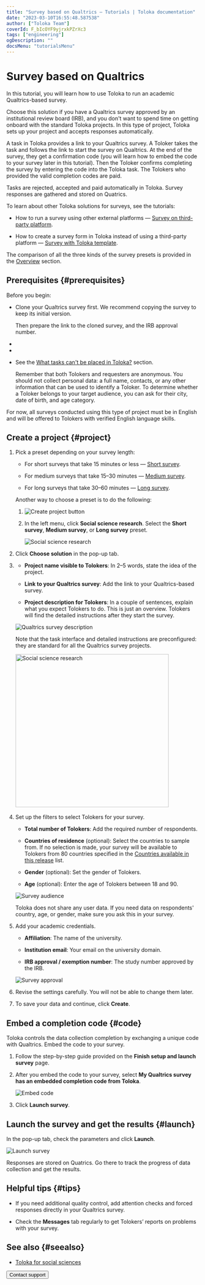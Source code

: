 ```yaml
---
title: "Survey based on Qualtrics — Tutorials | Toloka documentation"
date: "2023-03-10T16:55:48.587538"
author: ["Toloka Team"]
coverId: F_bIcOYF9yjrxkPZrXc3
tags: ["engineering"]
ogDescription: ""
docsMenu: "tutorialsMenu"
---
```



# Survey based on Qualtrics

In this tutorial, you will learn how to use Toloka to run an academic Qualtrics-based survey.

Choose this solution if you have a Qualtrics survey approved by an institutional review board (IRB), and you don't want to spend time on getting onboard with the standard Toloka projects. In this type of project, Toloka sets up your project and accepts responses automatically.

A task in Toloka provides a link to your Qualtrics survey. A Toloker takes the task and follows the link to start the survey on Qualtrics. At the end of the survey, they get a confirmation code (you will learn how to embed the code to your survey later in this tutorial). Then the Toloker confirms completing the survey by entering the code into the Toloka task. The Tolokers who provided the valid completion codes are paid.

Tasks are rejected, accepted and paid automatically in Toloka. Survey responses are gathered and stored on Quatrics.

<Note mode="note" title="Note">

To learn about other Toloka solutions for surveys, see the tutorials:

- How to run a survey using other external platforms — [Survey on third-party platform](/docs/tutorials/questionnaire-other).

- How to create a survey form in Toloka instead of using a third-party platform — [Survey with Toloka template](/docs/tutorials/questionnaire-toloka).

The comparison of all the three kinds of the survey presets is provided in the [Overview](/docs/tutorials/questionnaire-overview) section.

</Note>

## Prerequisites {#prerequisites}

Before you begin:

- Clone your Qualtrics survey first. We recommend copying the survey to keep its initial version.

  Then prepare the link to the cloned survey, and the IRB approval number.

- <TutorialsRegister/>

- <TutorialsTopUpTutorial/>

- See the [What tasks can't be placed in Toloka?](/docs/guide/unwanted#requirements-for-survey) section.

   Remember that both Tolokers and requesters are anonymous. You should not collect personal data: a full name, contacts, or any other information that can be used to identify a Toloker. To determine whether a Toloker belongs to your target audience, you can ask for their city, date of birth, and age category.

<Note mode="restriction" title="Restriction">

For now, all surveys conducted using this type of project must be in English and will be offered to Tolokers with verified English language skills.

</Note>

## Create a project {#project}

1. Pick a preset depending on your survey length:

    * For short surveys that take 15 minutes or less — [Short survey](https://platform.toloka.ai/requester/templates?choosedCard=IuW9rwmVFAAB1ifPeFvJ&choosedTag=A3MdOlBKzWKcrpxg3JNQ).

    * For medium surveys that take 15–30 minutes — [Medium survey](https://platform.toloka.ai/requester/templates?choosedCard=IuW9rwmVFAAB1ifPeFvF&choosedTag=A3MdOlBKzWKcrpxg3JNQ).

    * For long surveys that take 30–60 minutes — [Long survey](https://platform.toloka.ai/requester/templates?choosedCard=IuW9rwmVFAAB1ifPeFvv&choosedTag=A3MdOlBKzWKcrpxg3JNQ).

    Another way to choose a preset is to do the following:

    1. <TutorialsCreateProjectButton/>

        <Image withBackground imageId="1675426175002" alt="Create project button" />

    1. In the left menu, click **Social science research**. Select the **Short survey**, **Medium survey**, or **Long survey** preset.

        <Image withBackground imageId="1675426158847" alt="Social science research" />

1. Click **Choose solution** in the pop-up tab.

1. <TutorialsAddNameDescription/>

    * **Project name visible to Tolokers**: In 2–5 words, state the idea of the project.

    * **Link to your Qualtrics survey**: Add the link to your Qualtrics-based survey.

    * **Project description for Tolokers**: In a couple of sentences, explain what you expect Tolokers to do. This is just an overview. Tolokers will find the detailed instructions after they start the survey.

    <Image withBackground imageId="1675426176824" alt="Qualtrics survey description" />

    Note that the task interface and detailed instructions are preconfigured: they are standard for all the Qualtrics survey projects.

    <Cut title="How your task will look for Tolokers">

    <Image width="400px" withBackground imageId="1675426183844" alt="Social science research" />

    </Cut>

1. Set up the filters to select Tolokers for your survey.

    * **Total number of Tolokers**: Add the required number of respondents.

    * **Countries of residence** (optional): Select the countries to sample from. If no selection is made, your survey will be available to Tolokers from 80 countries specified in the [Countries available in this release](https://toloka.ai/toloka-for-social-sciences/#table) list.

    * **Gender** (optional): Set the gender of Tolokers.

    * **Age** (optional): Enter the age of Tolokers between 18 and 90.

    <Image withBackground imageId="1675426180871" alt="Survey audience" />

    <Note mode="note" title="Note">

    Toloka does not share any user data. If you need data on respondents' country, age, or gender, make sure you ask this in your survey.

    </Note>

1. Add your academic credentials.

    * **Affiliation**: The name of the university.

    * **Institution email**: Your email on the university domain.

    * **IRB approval / exemption number**: The study number approved by the IRB.

    <Image withBackground imageId="1675426172888" alt="Survey approval" />

1. Revise the settings carefully. You will not be able to change them later.

1. To save your data and continue, click **Create**.

## Embed a completion code {#code}

Toloka controls the data collection completion by exchanging a unique code with Qualtrics. Embed the code to your survey.

1. Follow the step-by-step guide provided on the **Finish setup and launch survey** page.

1. After you embed the code to your survey, select **My Qualtrics survey has an embedded completion code from Toloka**.

    <Image withBackground imageId="1675426167515" alt="Embed code" />

1. Click **Launch survey**.

## Launch the survey and get the results {#launch}

In the pop-up tab, check the parameters and click **Launch**.

<Image withBackground imageId="1675426163311" alt="Launch survey" />

Responses are stored on Quatrics. Go there to track the progress of data collection and get the results.

## Helpful tips {#tips}

- If you need additional quality control, add attention checks and forced responses directly in your Qualtrics survey.

- Check the **Messages** tab regularly to get Tolokers’ reports on problems with your survey.

## See also {#seealso}

- [Toloka for social sciences](https://toloka.ai/toloka-for-social-sciences/)

<Button themeColor="light" view="default" size="l" type="link" url="/docs/guide/troubleshooting/support?form-source=tutorials-questionnaire-qualtrics">Contact support</Button>
